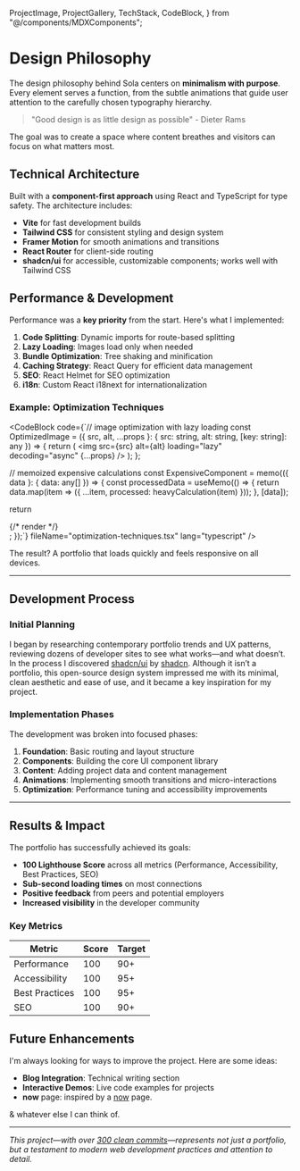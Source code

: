   ProjectImage,
  ProjectGallery,
  TechStack,
  CodeBlock,
} from "@/components/MDXComponents";

# Design Philosophy

The design philosophy behind Sola centers on **minimalism with purpose**. Every element serves a function, from the subtle animations that guide user attention to the carefully chosen typography hierarchy.

> "Good design is as little design as possible" - Dieter Rams

The goal was to create a space where content breathes and visitors can focus on what matters most.

## Technical Architecture

Built with a **component-first approach** using React and TypeScript for type safety. The architecture includes:

- **Vite** for fast development builds
- **Tailwind CSS** for consistent styling and design system
- **Framer Motion** for smooth animations and transitions
- **React Router** for client-side routing
- **shadcn/ui** for accessible, customizable components; works well with Tailwind CSS

## Performance & Development

Performance was a **key priority** from the start. Here's what I implemented:

1. **Code Splitting**: Dynamic imports for route-based splitting
2. **Lazy Loading**: Images load only when needed
3. **Bundle Optimization**: Tree shaking and minification
4. **Caching Strategy**: React Query for efficient data management
5. **SEO**: React Helmet for SEO optimization
6. **i18n**: Custom React i18next for internationalization

### Example: Optimization Techniques

<CodeBlock
  code={`// image optimization with lazy loading
const OptimizedImage = ({ src, alt, ...props }: { src: string, alt: string, [key: string]: any }) => {
  return (
    <img 
      src={src} 
      alt={alt}
      loading="lazy"
      decoding="async"
      {...props}
    />
  );
};

// memoized expensive calculations
const ExpensiveComponent = memo(({ data }: { data: any[] }) => {
const processedData = useMemo(() => {
return data.map(item => ({
...item,
processed: heavyCalculation(item)
}));
}, [data]);

return <div>{/* render */}</div>;
});`}
fileName="optimization-techniques.tsx"
lang="typescript"
/>

The result? A portfolio that loads quickly and feels responsive on all devices.

---

## Development Process

### Initial Planning

I began by researching contemporary portfolio trends and UX patterns, reviewing dozens of developer sites to see what works—and what doesn’t. In the process I discovered [shadcn/ui](https://ui.shadcn.com/) by [shadcn](https://shadcn.com). Although it isn’t a portfolio, this open-source design system impressed me with its minimal, clean aesthetic and ease of use, and it became a key inspiration for my project.

### Implementation Phases

The development was broken into focused phases:

1. **Foundation**: Basic routing and layout structure
2. **Components**: Building the core UI component library
3. **Content**: Adding project data and content management
4. **Animations**: Implementing smooth transitions and micro-interactions
5. **Optimization**: Performance tuning and accessibility improvements

---

## Results & Impact

The portfolio has successfully achieved its goals:

- **100 Lighthouse Score** across all metrics (Performance, Accessibility, Best Practices, SEO)
- **Sub-second loading times** on most connections
- **Positive feedback** from peers and potential employers
- **Increased visibility** in the developer community

### Key Metrics

| Metric         | Score | Target |
| -------------- | ----- | ------ |
| Performance    | 100   | 90+    |
| Accessibility  | 100   | 95+    |
| Best Practices | 100   | 95+    |
| SEO            | 100   | 90+    |

<ProjectImage
  src="/projects/sola/lighthouse.png"
  alt="Performance metrics"
  caption="Lighthouse performance results"
  size="full"
/>

## Future Enhancements

I'm always looking for ways to improve the project. Here are some ideas:

- **Blog Integration**: Technical writing section
- **Interactive Demos**: Live code examples for projects
- **now** page: inspired by a [now](https://nownownow.com/) page.

&amp; whatever else I can think of.

---

_This project&mdash;with over [300 clean commits](https://github.com/lyfe691/sola/commits/main)&mdash;represents not just a portfolio, but a testament to modern web development practices and attention to detail._
